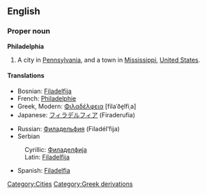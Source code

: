 ==English==
{{rfap}}
===Proper noun===
{{wikipedia}}
'''Philadelphia'''

# A city in [[Pennsylvania]], and a town in [[Mississippi]], [[United States]].

====Translations====
{{top}}
*Bosnian: [[Filadelfija#Bosnian|Filadelfija]] {{f}}
*French: [[Philadelphie]]
*Greek, Modern: [[Φιλαδέλφεια]] [filaˈðe̞lfiˌa]<!--move this content to the Greek page: (meaning: "brotherly love") {{f}}-->
*Japanese: [[フィラデルフィア]] (Firaderufia)
{{mid}}
*Russian: [[Филадельфия]] (Filadél’fija) {{f}}
*Serbian
:Cyrillic: [[Филаделфија#Serbian|Филаделфија]] {{f}}
:Latin: [[Filadelfija#Serbian|Filadelfija]] {{f}}
*Spanish: [[Filadelfia]] {{f}}
{{bottom}}

[[Category:Cities]]
[[Category:Greek derivations]]